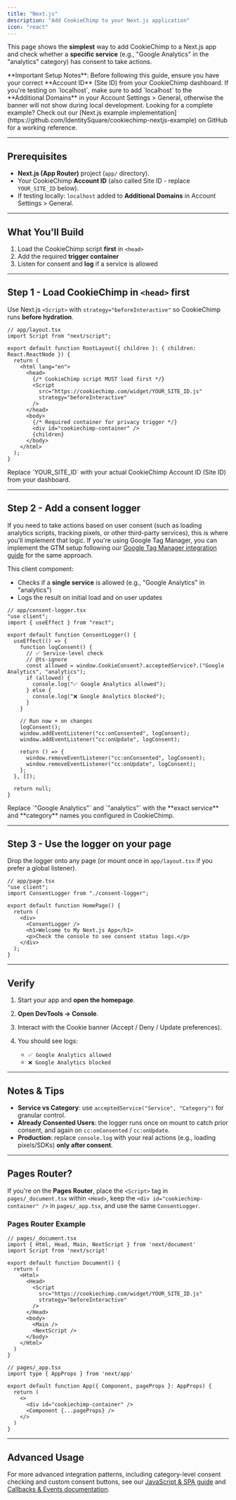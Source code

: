 ```yaml
---
title: "Next.js"
description: "Add CookieChimp to your Next.js application"
icon: "react"
---
```


This page shows the **simplest** way to add CookieChimp to a Next.js app and check whether a **specific service** (e.g., "Google Analytics" in the "analytics" category) has consent to take actions.

<Info>
  **Important Setup Notes**: Before following this guide, ensure you have your correct **Account ID** (Site ID) from your CookieChimp dashboard. If you're testing on `localhost`, make sure to add `localhost` to the **Additional Domains** in your Account Settings > General, otherwise the banner will not show during local development.
</Info>

<Tip>
  Looking for a complete example? Check out our [Next.js example implementation](https://github.com/IdentitySquare/cookiechimp-nextjs-example) on GitHub for a working reference.
</Tip>

---

## Prerequisites

- **Next.js (App Router)** project (`app/` directory).
- Your CookieChimp **Account ID** (also called Site ID - replace `YOUR_SITE_ID` below).
- If testing locally: `localhost` added to **Additional Domains** in Account Settings > General.

---

## What You'll Build

1) Load the CookieChimp script **first** in `<head>`  
2) Add the required **trigger container**  
3) Listen for consent and **log** if a service is allowed

---

## Step 1 - Load CookieChimp in `<head>` first

Use Next.js `<Script>` with `strategy="beforeInteractive"` so CookieChimp runs **before hydration**.

```tsx
// app/layout.tsx
import Script from "next/script";

export default function RootLayout({ children }: { children: React.ReactNode }) {
  return (
    <html lang="en">
      <head>
        {/* CookieChimp script MUST load first */}
        <Script
          src="https://cookiechimp.com/widget/YOUR_SITE_ID.js"
          strategy="beforeInteractive"
        />
      </head>
      <body>
        {/* Required container for privacy trigger */}
        <div id="cookiechimp-container" />
        {children}
      </body>
    </html>
  );
}
```

<Warning>
  Replace `YOUR_SITE_ID` with your actual CookieChimp Account ID (Site ID) from your dashboard.
</Warning>

---

## Step 2 - Add a consent logger

If you need to take actions based on user consent (such as loading analytics scripts, tracking pixels, or other third-party services), this is where you'll implement that logic. If you're using Google Tag Manager, you can implement the GTM setup following our [Google Tag Manager integration guide](/docs/installation/google-tag-manager) for the same approach.

This client component:

* Checks if a **single service** is allowed (e.g., "Google Analytics" in "analytics")
* Logs the result on initial load and on user updates

```tsx
// app/consent-logger.tsx
"use client";
import { useEffect } from "react";

export default function ConsentLogger() {
  useEffect(() => {
    function logConsent() {
      // ✅ Service-level check
      // @ts-ignore
      const allowed = window.CookieConsent?.acceptedService?.("Google Analytics", "analytics");
      if (allowed) {
        console.log("✅ Google Analytics allowed");
      } else {
        console.log("❌ Google Analytics blocked");
      }
    }

    // Run now + on changes
    logConsent();
    window.addEventListener("cc:onConsented", logConsent);
    window.addEventListener("cc:onUpdate", logConsent);

    return () => {
      window.removeEventListener("cc:onConsented", logConsent);
      window.removeEventListener("cc:onUpdate", logConsent);
    };
  }, []);

  return null;
}
```

<Info>
  Replace `"Google Analytics"` and `"analytics"` with the **exact service** and **category** names you configured in CookieChimp.
</Info>

---

## Step 3 - Use the logger on your page

Drop the logger onto any page (or mount once in `app/layout.tsx` if you prefer a global listener).

```tsx
// app/page.tsx
"use client";
import ConsentLogger from "./consent-logger";

export default function HomePage() {
  return (
    <div>
      <ConsentLogger />
      <h1>Welcome to My Next.js App</h1>
      <p>Check the console to see consent status logs.</p>
    </div>
  );
}
```

---

## Verify

1. Start your app and **open the homepage**.
2. **Open DevTools → Console**.
3. Interact with the Cookie banner (Accept / Deny / Update preferences).
4. You should see logs:

   * `✅ Google Analytics allowed`
   * `❌ Google Analytics blocked`

---

## Notes & Tips

* **Service vs Category**: use `acceptedService("Service", "Category")` for granular control.
* **Already Consented Users**: the logger runs once on mount to catch prior consent, and again on `cc:onConsented` / `cc:onUpdate`.
* **Production**: replace `console.log` with your real actions (e.g., loading pixels/SDKs) **only after consent**.

---

## Pages Router?

If you're on the **Pages Router**, place the `<Script>` tag in `pages/_document.tsx` within `<Head>`, keep the `<div id="cookiechimp-container" />` in `pages/_app.tsx`, and use the same `ConsentLogger`.

### Pages Router Example

```tsx
// pages/_document.tsx
import { Html, Head, Main, NextScript } from 'next/document'
import Script from 'next/script'

export default function Document() {
  return (
    <Html>
      <Head>
        <Script
          src="https://cookiechimp.com/widget/YOUR_SITE_ID.js"
          strategy="beforeInteractive"
        />
      </Head>
      <body>
        <Main />
        <NextScript />
      </body>
    </Html>
  )
}
```

```tsx
// pages/_app.tsx
import type { AppProps } from 'next/app'

export default function App({ Component, pageProps }: AppProps) {
  return (
    <>
      <div id="cookiechimp-container" />
      <Component {...pageProps} />
    </>
  )
}
```

---

## Advanced Usage

For more advanced integration patterns, including category-level consent checking and custom consent buttons, see our [JavaScript & SPA guide](/docs/installation/single-page-applications) and [Callbacks & Events documentation](/docs/advanced/callbacks-events).
